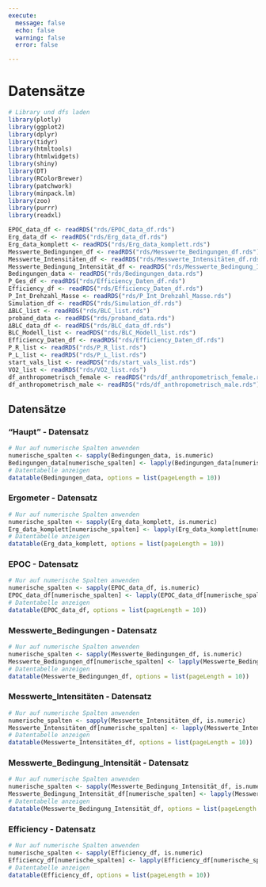 ```yaml
---
execute:
  message: false
  echo: false
  warning: false
  error: false

---
```


# Datensätze

```r
# Library und dfs laden
library(plotly)
library(ggplot2)
library(dplyr)
library(tidyr)
library(htmltools)
library(htmlwidgets)
library(shiny)
library(DT)
library(RColorBrewer)
library(patchwork)
library(minpack.lm)
library(zoo)
library(purrr)
library(readxl)

EPOC_data_df <- readRDS("rds/EPOC_data_df.rds")
Erg_data_df <- readRDS("rds/Erg_data_df.rds")
Erg_data_komplett <- readRDS("rds/Erg_data_komplett.rds")
Messwerte_Bedingungen_df <- readRDS("rds/Messwerte_Bedingungen_df.rds")
Messwerte_Intensitäten_df <- readRDS("rds/Messwerte_Intensitäten_df.rds")
Messwerte_Bedingung_Intensität_df <- readRDS("rds/Messwerte_Bedingung_Intensität_df.rds")
Bedingungen_data <- readRDS("rds/Bedingungen_data.rds")
P_Ges_df <- readRDS("rds/Efficiency_Daten_df.rds")
Efficiency_df <- readRDS("rds/Efficiency_Daten_df.rds")
P_Int_Drehzahl_Masse <- readRDS("rds/P_Int_Drehzahl_Masse.rds")
Simulation_df <- readRDS("rds/Simulation_df.rds")
ΔBLC_list <- readRDS("rds/BLC_list.rds")
proband_data <- readRDS("rds/proband_data.rds")
ΔBLC_data_df <- readRDS("rds/BLC_data_df.rds")
BLC_Modell_list <- readRDS("rds/BLC_Modell_list.rds")
Efficiency_Daten_df <- readRDS("rds/Efficiency_Daten_df.rds")
P_R_list <- readRDS("rds/P_R_list.rds")
P_L_list <- readRDS("rds/P_L_list.rds")
start_vals_list <- readRDS("rds/start_vals_list.rds")
VO2_list <- readRDS("rds/VO2_list.rds")
df_anthropometrisch_female <- readRDS("rds/df_anthropometrisch_female.rds")
df_anthropometrisch_male <- readRDS("rds/df_anthropometrisch_male.rds")
```
## Datensätze {.tabset}

### "Haupt" - Datensatz

```r

# Nur auf numerische Spalten anwenden
numerische_spalten <- sapply(Bedingungen_data, is.numeric)
Bedingungen_data[numerische_spalten] <- lapply(Bedingungen_data[numerische_spalten], function(x) round(x, 2))
# Datentabelle anzeigen
datatable(Bedingungen_data, options = list(pageLength = 10))

```

### Ergometer - Datensatz

```r
# Nur auf numerische Spalten anwenden
numerische_spalten <- sapply(Erg_data_komplett, is.numeric)
Erg_data_komplett[numerische_spalten] <- lapply(Erg_data_komplett[numerische_spalten], function(x) round(x, 2))
# Datentabelle anzeigen
datatable(Erg_data_komplett, options = list(pageLength = 10))

```

### EPOC - Datensatz

```r
# Nur auf numerische Spalten anwenden
numerische_spalten <- sapply(EPOC_data_df, is.numeric)
EPOC_data_df[numerische_spalten] <- lapply(EPOC_data_df[numerische_spalten], function(x) round(x, 2))
# Datentabelle anzeigen
datatable(EPOC_data_df, options = list(pageLength = 10))

```

### Messwerte_Bedingungen - Datensatz

```r
# Nur auf numerische Spalten anwenden
numerische_spalten <- sapply(Messwerte_Bedingungen_df, is.numeric)
Messwerte_Bedingungen_df[numerische_spalten] <- lapply(Messwerte_Bedingungen_df[numerische_spalten], function(x) round(x, 2))
# Datentabelle anzeigen
datatable(Messwerte_Bedingungen_df, options = list(pageLength = 10))

```

### Messwerte_Intensitäten - Datensatz

```r
# Nur auf numerische Spalten anwenden
numerische_spalten <- sapply(Messwerte_Intensitäten_df, is.numeric)
Messwerte_Intensitäten_df[numerische_spalten] <- lapply(Messwerte_Intensitäten_df[numerische_spalten], function(x) round(x, 2))
# Datentabelle anzeigen
datatable(Messwerte_Intensitäten_df, options = list(pageLength = 10))

```

### Messwerte_Bedingung_Intensität - Datensatz

```r
# Nur auf numerische Spalten anwenden
numerische_spalten <- sapply(Messwerte_Bedingung_Intensität_df, is.numeric)
Messwerte_Bedingung_Intensität_df[numerische_spalten] <- lapply(Messwerte_Bedingung_Intensität_df[numerische_spalten], function(x) round(x, 2))
# Datentabelle anzeigen
datatable(Messwerte_Bedingung_Intensität_df, options = list(pageLength = 10))

```

### Efficiency - Datensatz

```r
# Nur auf numerische Spalten anwenden
numerische_spalten <- sapply(Efficiency_df, is.numeric)
Efficiency_df[numerische_spalten] <- lapply(Efficiency_df[numerische_spalten], function(x) round(x, 2))
# Datentabelle anzeigen
datatable(Efficiency_df, options = list(pageLength = 10))

```


